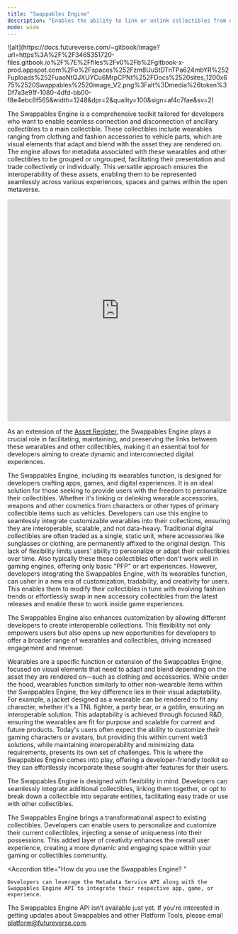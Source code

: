 ```yaml
---
title: "Swappables Engine"
description: "Enables the ability to link or unlink collectibles from one another."
mode: wide
---
```


<Frame>
 ![alt](https://docs.futureverse.com/~gitbook/image?url=https%3A%2F%2F3465351720-files.gitbook.io%2F%7E%2Ffiles%2Fv0%2Fb%2Fgitbook-x-prod.appspot.com%2Fo%2Fspaces%252Fzm8UuStDTnTPa624mbYR%252Fuploads%252FuaoNtQJXUYCu6MrpCPNt%252FDocs%2520sites_1200x675%2520Swappables%2520image_V2.png%3Falt%3Dmedia%26token%3Df7a3e91f-1080-4dfd-bb00-f8e4ebc8f565&width=1248&dpr=2&quality=100&sign=af4c7fae&sv=2)   
</Frame>

The Swappables Engine is a comprehensive toolkit tailored for developers who want to enable seamless connection and disconnection of ancillary collectibles to a main collectible. These collectibles include wearables ranging from clothing and fashion accessories to vehicle parts, which are visual elements that adapt and blend with the asset they are rendered on. The engine allows for metadata associated with these wearables and other collectibles to be grouped or ungrouped, facilitating their presentation and trade collectively or individually. This versatile approach ensures the interoperability of these assets, enabling them to be represented seamlessly across various experiences, spaces and games within the open metaverse.

<Frame>
<iframe width="100%" height="500px" src="https://www.youtube.com/embed/Mqs4PYmVBpQ" title="Futureverse Platform: Swappables Engine" frameborder="0" allow="accelerometer; autoplay; clipboard-write; encrypted-media; gyroscope; picture-in-picture; web-share" referrerpolicy="strict-origin-when-cross-origin" allowfullscreen></iframe>
</Frame>

As an extension of the [Asset Register,](https://docs.therootnetwork.com/asset-register/) the Swappables Engine plays a crucial role in facilitating, maintaining, and preserving the links between these wearables and other collectibles, making it an essential tool for developers aiming to create dynamic and interconnected digital experiences.

<AccordionGroup>
<Accordion
    title="Who is this product made for?
"
>
The Swappables Engine, including its wearables function, is designed for developers crafting apps, games, and digital experiences. It is an ideal solution for those seeking to provide users with the freedom to personalize their collectibles. Whether it's linking or delinking wearable accessories, weapons and other cosmetics from characters or other types of primary collectible items such as vehicles. Developers can use this engine to seamlessly integrate customizable wearables into their collections, ensuring they are interoperable, scalable, and not data-heavy.
    
</Accordion>
<Accordion
    title="What challenges does this product resolve?
"
>
Traditional digital collectibles are often traded as a single, static unit, where accessories like sunglasses or clothing, are permanently affixed to the original design. This lack of flexibility limits users' ability to personalize or adapt their collectibles over time. Also typically these these collectibles often don't work well in gaming engines, offering only basic "PFP" or art experiences. However, developers integrating the Swappables Engine, with its wearables function, can usher in a new era of customization, tradability, and creativity for users. This enables them to modify their collectibles in tune with evolving fashion trends or effortlessly swap in new accessory collectibles from the latest releases and enable these to work inside game experiences.

The Swappables Engine also enhances customization by allowing different developers to create interoperable collections. This flexibility not only empowers users but also opens up new opportunities for developers to offer a broader range of wearables and collectibles, driving increased engagement and revenue.
    
</Accordion>
<Accordion
    title="What is Wearables and how does it differ from Swappables?
"
>
Wearables are a specific function or extension of the Swappables Engine, focused on visual elements that need to adapt and blend depending on the asset they are rendered on—such as clothing and accessories. While under the hood, wearables function similarly to other non-wearable items within the Swappables Engine, the key difference lies in their visual adaptability. For example, a jacket designed as a wearable can be rendered to fit any character, whether it's a TNL fighter, a party bear, or a goblin, ensuring an interoperable solution. This adaptability is achieved through focused R&D, ensuring the wearables are fit for purpose and scalable for current and future products.

</Accordion>
<Accordion
    title="What makes this product unique?"
>
    Today's users often expect the ability to customize their gaming characters or avatars, but providing this within current web3 solutions, while maintaining interoperability and minimizing data requirements, presents its own set of challenges. This is where the Swappables Engine comes into play, offering a developer-friendly toolkit so they can effortlessly incorporate these sought-after features for their users.

The Swappables Engine is designed with flexibility in mind. Developers can seamlessly integrate additional collectibles, linking them together, or opt to break down a collectible into separate entities, facilitating easy trade or use with other collectibles.

The Swappables Engine brings a transformational aspect to existing collectibles. Developers can enable users to personalize and customize their current collectibles, injecting a sense of uniqueness into their possessions. This added layer of creativity enhances the overall user experience, creating a more dynamic and engaging space within your gaming or collectibles community.

</Accordion>

<Accordion
    title="How do you use the Swappables Engine?
"
>
    Developers can leverage the Metadata Service API along with the Swappables Engine API to integrate their respective app, game, or experience.

The Swappables Engine API isn’t available just yet. If you're interested in getting updates about Swappables and other Platform Tools, please email [platform@futureverse.com](mailto:platform@futureverse.com?subject=Swappables%20Engine%20).

</Accordion>
    
</AccordionGroup>